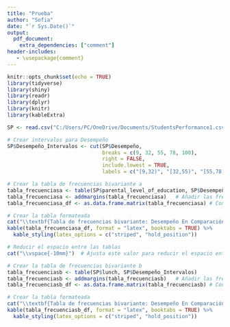 ```yaml
---
title: "Prueba"
author: "Sofia"
date: "`r Sys.Date()`"
output: 
  pdf_document:
    extra_dependencies: ["comment"]
header-includes:
   - \usepackage{comment}
---
```


```r
knitr::opts_chunk$set(echo = TRUE)
library(tidyverse)
library(shiny)
library(readr)
library(dplyr)
library(knitr)
library(kableExtra)

SP <- read.csv("C:/Users/PC/OneDrive/Documents/StudentsPerformance1.csv")
```


```r
# Crear intervalos para Desempeño
SP$Desempeño_Intervalos <- cut(SP$Desempeño, 
                               breaks = c(9, 32, 55, 78, 100), 
                               right = FALSE,
                               include.lowest = TRUE,
                               labels = c("[9,32)", "[32,55)", "[55,78)", "[78,100]"))

```

```r
# Crear la tabla de frecuencias bivariante a
tabla_frecuenciasa <- table(SP$parental_level_of_education, SP$Desempeño_Intervalos)
tabla_frecuenciasa <- addmargins(tabla_frecuenciasa)   # Añadir las frecuencias marginales
tabla_frecuenciasa_df <- as.data.frame.matrix(tabla_frecuenciasa) # Convertir la tabla a un data frame para formatearla

# Crear la tabla formateada
cat("\\textbf{Tabla de frecuencias bivariante: Desempeño En Comparación al Nivel Educativo de los Padres}\n")
kable(tabla_frecuenciasa_df, format = "latex", booktabs = TRUE) %>%
  kable_styling(latex_options = c("striped", "hold_position"))

# Reducir el espacio entre las tablas
cat("\\vspace{-10mm}")  # Ajusta este valor para reducir el espacio entre las tablas

# Crear la tabla de frecuencias bivariante b
tabla_frecuenciasb <- table(SP$lunch, SP$Desempeño_Intervalos)
tabla_frecuenciasb <- addmargins(tabla_frecuenciasb)   # Añadir las frecuencias marginales
tabla_frecuenciasb_df <- as.data.frame.matrix(tabla_frecuenciasb) # Convertir la tabla a un data frame para formatearla

# Crear la tabla formateada
cat("\\textbf{Tabla de frecuencias bivariante: Desempeño En Comparación al Tipo de Almuerzo}\n")
kable(tabla_frecuenciasb_df, format = "latex", booktabs = TRUE) %>%
  kable_styling(latex_options = c("striped", "hold_position"))
```


